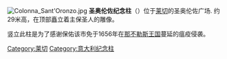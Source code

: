 [[File:Colonna_Sant'Oronzo.jpg|thumb]]
'''圣奥伦佐纪念柱'''（{{lang-it|Colonna di Sant'Oronzo}}）位于[[莱切|莱切]]的圣奥伦佐广场. 约29米高，在顶部矗立着主保圣人的雕像。

竖立此柱是为了感谢{{tsl|it|sant'Oronzo|圣奥伦佐}}保佑该市免于1656年在[[那不勒斯王国|那不勒斯王国]]蔓延的瘟疫侵袭。

[[Category:莱切|Category:莱切]]
[[Category:意大利纪念柱|Category:意大利纪念柱]]

{{European building-stub}}